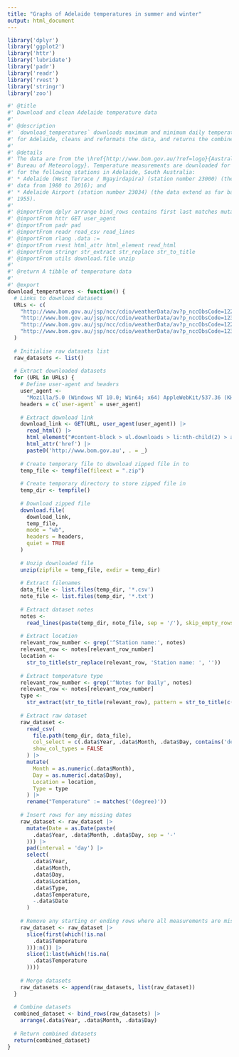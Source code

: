 ```yaml
---
title: "Graphs of Adelaide temperatures in summer and winter"
output: html_document
---
```


```r
library('dplyr')
library('ggplot2')
library('httr')
library('lubridate')
library('padr')
library('readr')
library('rvest')
library('stringr')
library('zoo')
```

```r
#' @title
#' Download and clean Adelaide temperature data
#' 
#' @description
#' `download_temperatures` downloads maximum and minimum daily temperatures
#' for Adelaide, cleans and reformats the data, and returns the combined data.
#'
#' @details
#' The data are from the \href{http://www.bom.gov.au/?ref=logo}{Australian
#' Bureau of Meteorology}. Temperature measurements are downloaded for all years
#' for the following stations in Adelaide, South Australia:
#' * Adelaide (West Terrace / Ngayirdapira) (station number 23000) (there are no
#' data from 1980 to 2016); and
#' * Adelaide Airport (station number 23034) (the data extend as far back as
#' 1955).
#' 
#' @importFrom dplyr arrange bind_rows contains first last matches mutate n rename select slice
#' @importFrom httr GET user_agent
#' @importFrom padr pad
#' @importFrom readr read_csv read_lines
#' @importFrom rlang .data :=
#' @importFrom rvest html_attr html_element read_html
#' @importFrom stringr str_extract str_replace str_to_title
#' @importFrom utils download.file unzip
#' 
#' @return A tibble of temperature data
#' 
#' @export
download_temperatures <- function() {
  # Links to download datasets
  URLs <- c(
    "http://www.bom.gov.au/jsp/ncc/cdio/weatherData/av?p_nccObsCode=122&p_display_type=dailyDataFile&p_startYear=&p_c=&p_stn_num=023000",
    "http://www.bom.gov.au/jsp/ncc/cdio/weatherData/av?p_nccObsCode=123&p_display_type=dailyDataFile&p_startYear=&p_c=&p_stn_num=023000",
    "http://www.bom.gov.au/jsp/ncc/cdio/weatherData/av?p_nccObsCode=122&p_display_type=dailyDataFile&p_startYear=&p_c=&p_stn_num=023034",
    "http://www.bom.gov.au/jsp/ncc/cdio/weatherData/av?p_nccObsCode=123&p_display_type=dailyDataFile&p_startYear=&p_c=&p_stn_num=023034"
  )
  
  # Initialise raw datasets list
  raw_datasets <- list()
  
  # Extract downloaded datasets
  for (URL in URLs) {
    # Define user-agent and headers
    user_agent <-
      "Mozilla/5.0 (Windows NT 10.0; Win64; x64) AppleWebKit/537.36 (KHTML, like Gecko) Chrome/89.0.4389.90 Safari/537.36"
    headers = c(`user-agent` = user_agent)
    
    # Extract download link
    download_link <- GET(URL, user_agent(user_agent)) |>
      read_html() |>
      html_element("#content-block > ul.downloads > li:nth-child(2) > a") |>
      html_attr('href') |>
      paste0('http://www.bom.gov.au', . = _)
    
    # Create temporary file to download zipped file in to
    temp_file <- tempfile(fileext = ".zip")
    
    # Create temporary directory to store zipped file in
    temp_dir <- tempfile()
    
    # Download zipped file
    download.file(
      download_link,
      temp_file,
      mode = "wb",
      headers = headers,
      quiet = TRUE
    )
    
    # Unzip downloaded file
    unzip(zipfile = temp_file, exdir = temp_dir)
    
    # Extract filenames
    data_file <- list.files(temp_dir, '*.csv')
    note_file <- list.files(temp_dir, '*.txt')
    
    # Extract dataset notes
    notes <-
      read_lines(paste(temp_dir, note_file, sep = '/'), skip_empty_rows = TRUE)
    
    # Extract location
    relevant_row_number <- grep('^Station name:', notes)
    relevant_row <- notes[relevant_row_number]
    location <-
      str_to_title(str_replace(relevant_row, 'Station name: ', ''))
    
    # Extract temperature type
    relevant_row_number <- grep('^Notes for Daily', notes)
    relevant_row <- notes[relevant_row_number]
    type <-
      str_extract(str_to_title(relevant_row), pattern = str_to_title(c("maximum|minimum")))
    
    # Extract raw dataset
    raw_dataset <-
      read_csv(
        file.path(temp_dir, data_file),
        col_select = c(.data$Year, .data$Month, .data$Day, contains('degree')),
        show_col_types = FALSE
      ) |>
      mutate(
        Month = as.numeric(.data$Month),
        Day = as.numeric(.data$Day),
        Location = location,
        Type = type
      ) |>
      rename("Temperature" := matches('(degree)'))
    
    # Insert rows for any missing dates
    raw_dataset <- raw_dataset |>
      mutate(Date = as.Date(paste(
        .data$Year, .data$Month, .data$Day, sep = '-'
      ))) |>
      pad(interval = 'day') |>
      select(
        .data$Year,
        .data$Month,
        .data$Day,
        .data$Location,
        .data$Type,
        .data$Temperature,
        -.data$Date
      )
    
    # Remove any starting or ending rows where all measurements are missing
    raw_dataset <- raw_dataset |>
      slice(first(which(!is.na(
        .data$Temperature
      ))):n()) |>
      slice(1:last(which(!is.na(
        .data$Temperature
      ))))
    
    # Merge datasets
    raw_datasets <- append(raw_datasets, list(raw_dataset))
  }
  
  # Combine datasets
  combined_dataset <- bind_rows(raw_datasets) |>
    arrange(.data$Year, .data$Month, .data$Day)
  
  # Return combined datasets
  return(combined_dataset)
}
```